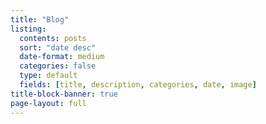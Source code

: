 ```yaml
---
title: "Blog"
listing: 
  contents: posts
  sort: "date desc"
  date-format: medium
  categories: false
  type: default
  fields: [title, description, categories, date, image]
title-block-banner: true
page-layout: full
---
```

